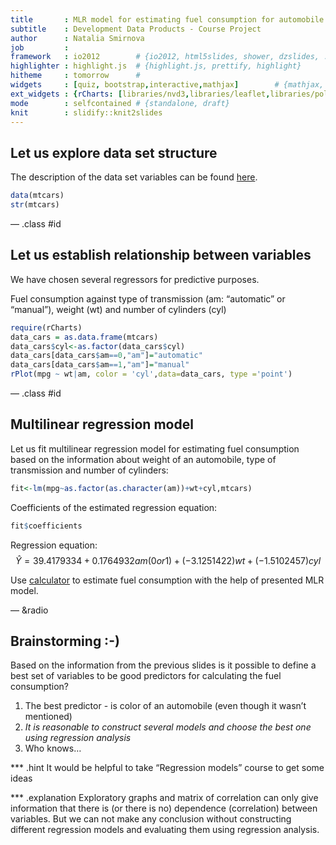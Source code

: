 ```yaml
---
title       : MLR model for estimating fuel consumption for automobile (data set "mtcars") 
subtitle    : Development Data Products - Course Project
author      : Natalia Smirnova
job         : 
framework   : io2012        # {io2012, html5slides, shower, dzslides, ...}
highlighter : highlight.js  # {highlight.js, prettify, highlight}
hitheme     : tomorrow      # 
widgets     : [quiz, bootstrap,interactive,mathjax]        # {mathjax, quiz, bootstrap}
ext_widgets : {rCharts: [libraries/nvd3,libraries/leaflet,libraries/polycharts]}
mode        : selfcontained # {standalone, draft}
knit        : slidify::knit2slides
---
```


## Let us explore data set structure

The description of the data set variables can be found [here](https://stat.ethz.ch/R-manual/R-devel/library/datasets/html/mtcars.html).

```r
data(mtcars)
str(mtcars)
```

--- .class #id 

## Let us establish relationship between variables 

We have chosen several regressors for predictive purposes.

Fuel consumption against type of transmission (am: "automatic" or "manual"), weight (wt) and number of cylinders (cyl)

```r

require(rCharts)
data_cars = as.data.frame(mtcars)
data_cars$cyl<-as.factor(data_cars$cyl)
data_cars[data_cars$am==0,"am"]="automatic"
data_cars[data_cars$am==1,"am"]="manual"
rPlot(mpg ~ wt|am, color = 'cyl',data=data_cars, type ='point')

```


--- .class #id 

## Multilinear regression model 

Let us fit multilinear regression model for estimating fuel consumption based on the information about weight of an automobile, type of transmission and number of cylinders: 

```r

fit<-lm(mpg~as.factor(as.character(am))+wt+cyl,mtcars)
```

Coefficients of the estimated regression equation: 

```r

fit$coefficients
```

Regression equation: $$\hat Y = 39.4179334 +  0.1764932 am (0 or 1) +  (-3.1251422 ) wt + (-1.5102457) cyl$$

Use [calculator](https://nataliasmirnova.shinyapps.io/Shiny) to estimate fuel consumption with the help of presented MLR model. 


--- &radio 

## Brainstorming :-)

Based on the information from the previous slides is it possible to define a best set of variables to be good predictors for calculating the fuel consumption?

1. The best predictor -  is color of an automobile (even though it wasn't mentioned)
2. _It is reasonable to construct several models and choose the best one using regression analysis_
3. Who knows...


*** .hint
It would be helpful to take "Regression models" course to get some ideas

*** .explanation
Exploratory graphs and matrix of correlation can only give information that there is (or there is no) dependence (correlation) between variables. But we can not make any conclusion without constructing different regression models and evaluating them using regression analysis.




